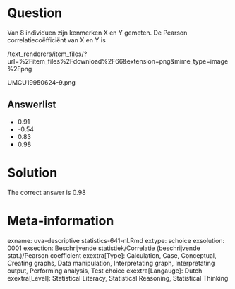 Question
========

Van 8 individuen zijn kenmerken X en Y gemeten. De Pearson correlatiecoëfficiënt van X en Y is 

 /text_renderers/item_files/?url=%2Fitem_files%2Fdownload%2F66&extension=png&mime_type=image%2Fpng 

 UMCU19950624-9.png 

Answerlist
----------
* 0.91
* -0.54
* 0.83
* 0.98

Solution
========

The correct answer is  0.98 

Meta-information
================
exname: uva-descriptive statistics-641-nl.Rmd 
extype: schoice 
exsolution: 0001 
exsection: Beschrijvende statistiek/Correlatie (beschrijvende stat.)/Pearson coefficient
exextra[Type]: Calculation, Case, Conceptual, Creating graphs, Data manipulation, Interpretating graph, Interpretating output, Performing analysis, Test choice 
exextra[Langauge]: Dutch 
exextra[Level]: Statistical Literacy, Statistical Reasoning, Statistical Thinking 
